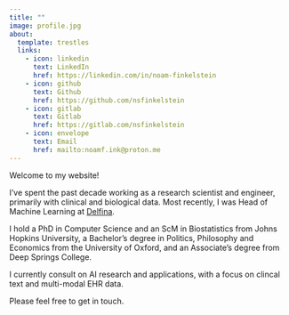 ```yaml
---
title: ""
image: profile.jpg
about:
  template: trestles
  links:
    - icon: linkedin
      text: LinkedIn
      href: https://linkedin.com/in/noam-finkelstein
    - icon: github
      text: Github
      href: https://github.com/nsfinkelstein
    - icon: gitlab
      text: Gitlab
      href: https://gitlab.com/nsfinkelstein
    - icon: envelope
      text: Email
      href: mailto:noamf.ink@proton.me
---
```


Welcome to my website!

I've spent the past decade working as a research scientist and engineer, primarily with clinical and
biological data. Most recently, I was Head of Machine Learning at
[Delfina](https://www.delfina.com).

I hold a PhD in Computer Science and an ScM in Biostatistics from Johns Hopkins University, a
Bachelor's degree in Politics, Philosophy and Economics from the University of Oxford, and an
Associate's degree from Deep Springs College.

I currently consult on AI research and applications, with a focus on clincal text and multi-modal
EHR data.

Please feel free to get in touch.
